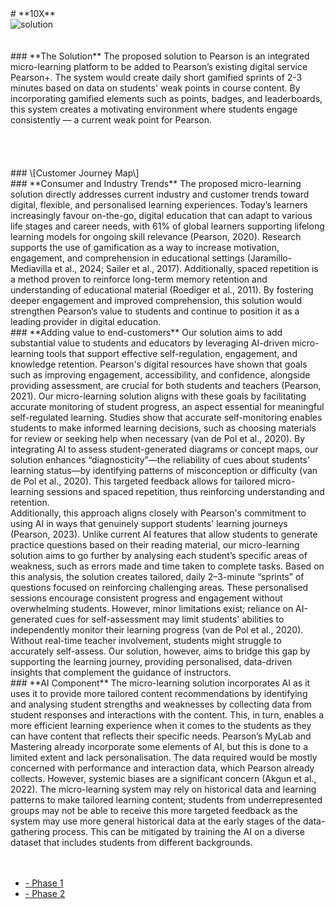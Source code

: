 

<Navbar />
<div className="prose flex flex-col justify-center items-center mt-40 mb-36 lg:mx-16 lg:px-72">
# **10X**
<br />
<Image src={Solution.src} className="flex justify-center items-center" alt="solution" width={200} height={350} />
<br /><br /><br />
### **The Solution** 
The proposed solution to Pearson is an integrated micro-learning platform to be added to Pearson’s existing digital service Pearson+. The system would create daily short gamified sprints of 2-3 minutes based on data on students' weak points in course content. By incorporating gamified elements such as points, badges, and leaderboards, this system creates a motivating environment where students engage consistently — a current weak point for Pearson. 
</div>
<YouTube id="9W0aKDvQR3g" />
<br /><br /><br /><br />
### \[Customer Journey Map\]
<LucidChart />

<div className="prose flex flex-col justify-center items-center mb-36 lg:mx-16 lg:px-72">
### **Consumer and Industry Trends** 
The proposed micro-learning solution directly addresses current industry and customer trends toward digital, flexible, and personalised learning experiences. Today’s learners increasingly favour on-the-go, digital education that can adapt to various life stages and career needs, with 61% of global learners supporting lifelong learning models for ongoing skill relevance (Pearson, 2020). Research supports the use of gamification as a way to increase motivation, engagement, and comprehension in educational settings (Jaramillo-Mediavilla et al., 2024; Sailer et al., 2017). Additionally, spaced repetition is a method proven to reinforce long-term memory retention and understanding of educational material (Roediger et al., 2011). By fostering deeper engagement and improved comprehension, this solution would strengthen Pearson’s value to students and continue to position it as a leading provider in digital education.
<br />
### **Adding value to end-customers**
Our solution aims to add substantial value to students and educators by leveraging AI-driven micro-learning tools that support effective self-regulation, engagement, and knowledge retention. Pearson's digital resources have shown that goals such as improving engagement, accessibility, and confidence, alongside providing assessment, are crucial for both students and teachers (Pearson, 2021). Our micro-learning solution aligns with these goals by facilitating accurate monitoring of student progress, an aspect essential for meaningful self-regulated learning. Studies show that accurate self-monitoring enables students to make informed learning decisions, such as choosing materials for review or seeking help when necessary (van de Pol et al., 2020). By integrating AI to assess student-generated diagrams or concept maps, our solution enhances “diagnosticity”—the reliability of cues about students' learning status—by identifying patterns of misconception or difficulty (van de Pol et al., 2020). This targeted feedback allows for tailored micro-learning sessions and spaced repetition, thus reinforcing understanding and retention.
<br />
Additionally, this approach aligns closely with Pearson's commitment to using AI in ways that genuinely support students' learning journeys (Pearson, 2023). Unlike current AI features that allow students to generate practice questions based on their reading material, our micro-learning solution aims to go further by analysing each student’s specific areas of weakness, such as errors made and time taken to complete tasks. Based on this analysis, the solution creates tailored, daily 2–3-minute “sprints” of questions focused on reinforcing challenging areas. These personalised sessions encourage consistent progress and engagement without overwhelming students. However, minor limitations exist; reliance on AI-generated cues for self-assessment may limit students' abilities to independently monitor their learning progress (van de Pol et al., 2020). Without real-time teacher involvement, students might struggle to accurately self-assess. Our solution, however, aims to bridge this gap by supporting the learning journey, providing personalised, data-driven insights that complement the guidance of instructors.
<br />
### **AI Component**
The micro-learning solution incorporates AI as it uses it to provide more tailored content recommendations by identifying and analysing student strengths and weaknesses by collecting data from student responses and interactions with the content. This, in turn, enables a more efficient learning experience when it comes to the students as they can have content that reflects their specific needs. Pearson’s MyLab and Mastering already incorporate some elements of AI, but this is done to a limited extent and lack personalisation. The data required would be mostly concerned with performance and interaction data, which Pearson already collects. However, systemic biases are a significant concern (Akgun et al., 2022). The micro-learning system may rely on historical data and learning patterns to make tailored learning content; students from underrepresented groups may not be able to receive this more targeted feedback as the system may use more general historical data at the early stages of the data-gathering process. This can be mitigated by training the AI on a diverse dataset that includes students from different backgrounds. 
<br /><br /><br />

- [- Phase 1](../pearson/phase1)
- [- Phase 2](../pearson/phase2)

</div>
<Footer />